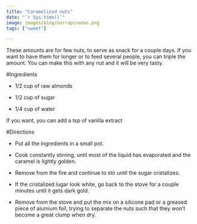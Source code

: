 ```yaml
---
title: "Caramelized nuts"
date: "`r Sys.time()`"
image: images/blog/Garrapinadas.png
tags: ["sweet"]

---
```


These amounts are for few nuts, to serve as snack for a couple days. If you want to have them for longer or to feed several people, you can triple the amount. You can make this with any nut and it will be very tasty.

#Ingredients

- 1/2 cup of raw almonds

- 1/2 cup of sugar

- 1/4 cup of water

If you want, you can add a tsp of vanilla extract

#Directions

- Put all the ingredients in a small pot.

- Cook constantly stirring, until most of the liquid has evaporated and the caramel is lightly golden.

- Remove from the fire and continue to stir until the sugar cristalizes.

- If the cristalized lugar look white, go back to the stove for a couple minutes until it gets dark gold.

- Remove from the stove and put the mix on a silicone pad or a greased piece of alumium foil, trying to separate the nuts such that they won't become a great clump when dry.
